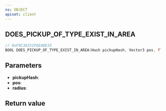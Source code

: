 ```yaml
---
ns: OBJECT
apiset: client
---
```

## DOES_PICKUP_OF_TYPE_EXIST_IN_AREA

```c
// 0xF9C36251F6E48E33
BOOL DOES_PICKUP_OF_TYPE_EXIST_IN_AREA(Hash pickupHash, Vector3 pos, float radius);
```


## Parameters
* **pickupHash**:
* **pos**:
* **radius**:

## Return value